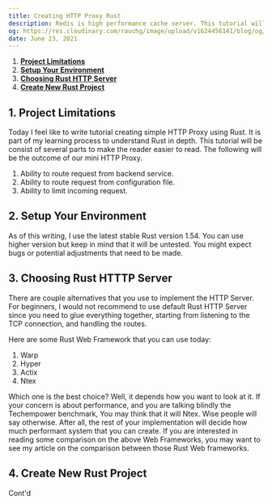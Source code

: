 ```yaml
---
title: Creating HTTP Proxy Rust
description: Redis is high performance cache server. This tutorial will guide you how to create HTTP Proxy with Redis and Rust.
og: https://res.cloudinary.com/rauchg/image/upload/v1624456141/blog/og/making-the-web_kuwgmz.png
date: June 23, 2021
---
```



1. [**Project Limitations**](#project-limitations)
2. [**Setup Your Environment**](#setup-your-environment)
3. [**Choosing Rust HTTP Server**](#choosing-rust-http-server)
4. [**Create New Rust Project**](#getting-started)


<h2 id="project-limitations">1. Project Limitations</h2>
Today I feel like to write tutorial creating simple HTTP Proxy using Rust. It is part of my learning process to understand Rust in depth. 
This tutorial will be consist of several parts to make the reader easier to read. The following will be the outcome of our mini HTTP Proxy. 

1. Ability to route request from backend service.
2. Ability to route request from configuration file.
3. Ability to limit incoming request.


<h2 id="setup-your-environment">2. Setup Your Environment</h2>
As of this writing, I use the latest stable Rust version 1.54. You can use higher version but keep in mind that it will be untested. You might expect bugs or potential adjustments that need to be made. 

<h2 id="choosing-rust-http-server">3. Choosing Rust HTTTP Server</h2>

There are couple alternatives that you use to implement the HTTP Server. For beginners, I would not recommend to use default Rust HTTP Server since you need to glue everything together, starting from listening to the TCP connection, and handling the routes. 

Here are some Rust Web Framework that you can use today:

1. Warp
2. Hyper
3. Actix
4. Ntex

Which one is the best choice? Well, it depends how you want to look at it. If your concern is about performance, and you are talking blindly the Techempower benchmark,
You may think that it will Ntex. Wise people will say otherwise. After all, the rest of your implementation will decide how much performant system that you can create.
If you are interested in reading some comparison on the above Web Frameworks, you may want to see my article on the comparison between those Rust Web frameworks. 


<h2 id="getting-started">4. Create New Rust Project</h2>

Cont'd

